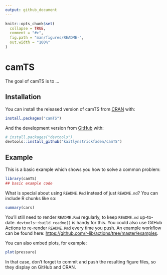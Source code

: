 ```yaml
---
output: github_document
---
```


<!-- README.md is generated from README.Rmd. Please edit that file -->

```r
knitr::opts_chunk$set(
  collapse = TRUE,
  comment = "#>",
  fig.path = "man/figures/README-",
  out.width = "100%"
)
```

# camTS

<!-- badges: start -->
<!-- badges: end -->

The goal of camTS is to ...

## Installation

You can install the released version of camTS from [CRAN](https://CRAN.R-project.org) with:

``` r
install.packages("camTS")
```

And the development version from [GitHub](https://github.com/) with:

``` r
# install.packages("devtools")
devtools::install_github("kaitlynstrickfaden/camTS")
```
## Example

This is a basic example which shows you how to solve a common problem:

```r
library(camTS)
## basic example code
```

What is special about using `README.Rmd` instead of just `README.md`? You can include R chunks like so:

```r
summary(cars)
```

You'll still need to render `README.Rmd` regularly, to keep `README.md` up-to-date. `devtools::build_readme()` is handy for this. You could also use GitHub Actions to re-render `README.Rmd` every time you push. An example workflow can be found here: <https://github.com/r-lib/actions/tree/master/examples>.

You can also embed plots, for example:

```r
plot(pressure)
```

In that case, don't forget to commit and push the resulting figure files, so they display on GitHub and CRAN.

